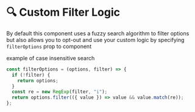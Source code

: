 
<Meta title="recipes/Custom Filter Logic" />

# 🔍 Custom Filter Logic

By default this component uses a fuzzy search algorithm to filter options but also allows you to opt-out and use your custom logic by specifying `filterOptions` prop to component

example of case insensitive search

```js
const filterOptions = (options, filter) => {
  if (!filter) {
    return options;
  }
  const re = new RegExp(filter, "i");
  return options.filter(({ value }) => value && value.match(re));
};
```
